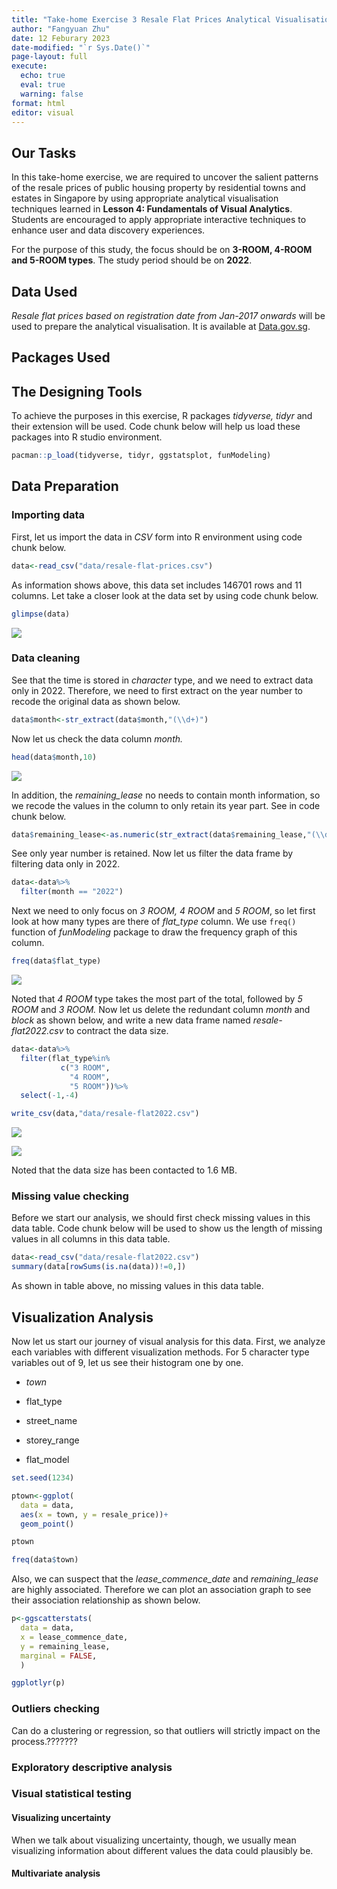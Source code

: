 ```yaml
---
title: "Take-home Exercise 3 Resale Flat Prices Analytical Visualisation"
author: "Fangyuan Zhu"
date: 12 Feburary 2023
date-modified: "`r Sys.Date()`"
page-layout: full
execute: 
  echo: true
  eval: true
  warning: false
format: html
editor: visual
---
```


## Our Tasks

In this take-home exercise, we are required to uncover the salient patterns of the resale prices of public housing property by residential towns and estates in Singapore by using appropriate analytical visualisation techniques learned in **Lesson 4: Fundamentals of Visual Analytics**. Students are encouraged to apply appropriate interactive techniques to enhance user and data discovery experiences.

For the purpose of this study, the focus should be on **3-ROOM, 4-ROOM and 5-ROOM types**. The study period should be on **2022**.

## Data Used

*Resale flat prices based on registration date from Jan-2017 onwards* will be used to prepare the analytical visualisation. It is available at [Data.gov.sg](https://data.gov.sg/).

## Packages Used

## The Designing Tools

To achieve the purposes in this exercise, R packages *tidyverse, tidyr* and their extension will be used. Code chunk below will help us load these packages into R studio environment.

```r
pacman::p_load(tidyverse, tidyr, ggstatsplot, funModeling)
```

## Data Preparation

### Importing data

First, let us import the data in *CSV* form into R environment using code chunk below.

```r
data<-read_csv("data/resale-flat-prices.csv")
```

As information shows above, this data set includes 146701 rows and 11 columns. Let take a closer look at the data set by using code chunk below.

```r
glimpse(data)
```

![](images/paste-7B522BA9.png)

### Data cleaning

See that the time is stored in *character* type, and we need to extract data only in 2022. Therefore, we need to first extract on the year number to recode the original data as shown below.

```r
data$month<-str_extract(data$month,"(\\d+)")
```

Now let us check the data column *month.*

```r
head(data$month,10)
```

![](images/paste-6CEDCAD8.png)

In addition, the *remaining_lease* no needs to contain month information, so we recode the values in the column to only retain its year part. See in code chunk below.

```r
data$remaining_lease<-as.numeric(str_extract(data$remaining_lease,"(\\d+)"))
```

See only year number is retained. Now let us filter the data frame by filtering data only in 2022.

```r
data<-data%>%
  filter(month == "2022")
```

Next we need to only focus on *3 ROOM, 4 ROOM* and *5 ROOM*, so let first look at how many types are there of *flat_type* column. We use `freq()` function of *funModeling* package to draw the frequency graph of this column.

```r
freq(data$flat_type)
```

![](images/paste-EBFE4AA4.png)

Noted that *4 ROOM* type takes the most part of the total, followed by *5 ROOM* and *3 ROOM.* Now let us delete the redundant column *month* and *block* as shown below, and write a new data frame named *resale-flat2022.csv* to contract the data size.

```r
data<-data%>%
  filter(flat_type%in%
           c("3 ROOM",
             "4 ROOM",
             "5 ROOM"))%>%
  select(-1,-4)

write_csv(data,"data/resale-flat2022.csv")
```

![](images/paste-F02BF02E.png)

![](images/paste-5C66F883.png)

Noted that the data size has been contacted to 1.6 MB.

### Missing value checking

Before we start our analysis, we should first check missing values in this data table. Code chunk below will be used to show us the length of missing values in all columns in this data table.

```r
data<-read_csv("data/resale-flat2022.csv")
summary(data[rowSums(is.na(data))!=0,])
```

As shown in table above, no missing values in this data table.

## Visualization Analysis

Now let us start our journey of visual analysis for this data. First, we analyze each variables with different visualization methods. For 5 character type variables out of 9, let us see their histogram one by one.

-   *town*

-   flat_type

-   street_name

-   storey_range

-   flat_model

```r
set.seed(1234)

ptown<-ggplot(
  data = data,
  aes(x = town, y = resale_price))+
  geom_point()

ptown

freq(data$town)
```

Also, we can suspect that the *lease_commence_date* and *remaining_lease* are highly associated. Therefore we can plot an association graph to see their association relationship as shown below.

```r
p<-ggscatterstats(
  data = data,
  x = lease_commence_date,
  y = remaining_lease,
  marginal = FALSE,
  )

ggplotlyr(p)
```

### Outliers checking

Can do a clustering or regression, so that outliers will strictly impact on the process.???????

### Exploratory descriptive analysis

### Visual statistical testing

#### Visualizing uncertainty

When we talk about visualizing uncertainty, though, we usually mean visualizing information about different values the data could plausibly be.

#### Multivariate analysis
